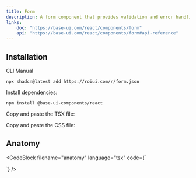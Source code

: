 ```yaml
---
title: Form
description: A form component that provides validation and error handling for form inputs.
links:
    doc: "https://base-ui.com/react/components/form"
    api: "https://base-ui.com/react/components/form#api-reference"
---
```


<ComponentPreview name="form-demo" />

## Installation

<InstallationTabs>

<InstallationTabsList>
    <InstallationTabsTrigger value="cli">CLI</InstallationTabsTrigger>
    <InstallationTabsTrigger value="manual">Manual</InstallationTabsTrigger>
</InstallationTabsList>

<InstallationTabsContent value="cli">

```package-install
npx shadcn@latest add https://roiui.com/r/form.json
```

</InstallationTabsContent>

<InstallationTabsContent value="manual">

Install dependencies:

```package-install
npm install @base-ui-components/react
```

Copy and paste the TSX file:

<ComponentSource
    src="registry/brook/ui/form/form.tsx"
    title="components/ui/form.tsx"
    collapsible={true}
/>

Copy and paste the CSS file:

<ComponentSource
    src="registry/brook/ui/form/form.module.css"
    title="components/ui/form.module.css"
    language="css"
    collapsible={true}
/>

</InstallationTabsContent>

</InstallationTabs>

## Anatomy

<CodeBlock
filename="anatomy"
  language="tsx"
  code={`<Form>
    <FormGroup>
        <FormField>
            <FormLabel />
            <FormDescription />
            <FormControl />
            <FormError />
        </FormField>
    </FormGroup>
    <FormActions></FormActions>
</Form>
`} />
